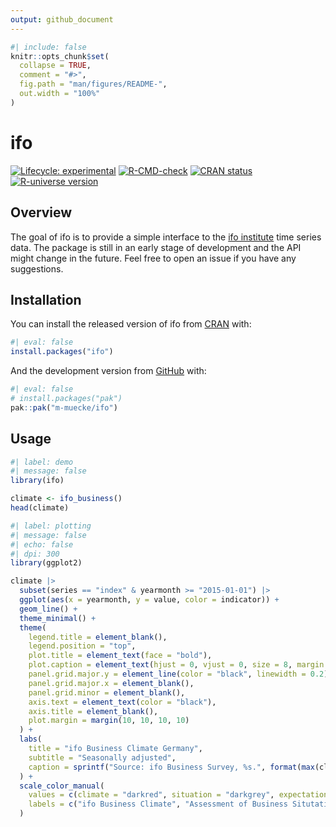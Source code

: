 ```yaml
---
output: github_document
---
```


<!-- README.md is generated from README.Rmd. Please edit that file -->

```r
#| include: false
knitr::opts_chunk$set(
  collapse = TRUE,
  comment = "#>",
  fig.path = "man/figures/README-",
  out.width = "100%"
)
```

# ifo

<!-- badges: start -->
[![Lifecycle: experimental](https://img.shields.io/badge/lifecycle-experimental-orange.svg)](https://lifecycle.r-lib.org/articles/stages.html#experimental)
[![R-CMD-check](https://github.com/m-muecke/ifo/actions/workflows/R-CMD-check.yaml/badge.svg)](https://github.com/m-muecke/ifo/actions/workflows/R-CMD-check.yaml)
[![CRAN status](https://www.r-pkg.org/badges/version/ifo)](https://CRAN.R-project.org/package=ifo)
[![R-universe version](https://m-muecke.r-universe.dev/ifo/badges/version)](https://m-muecke.r-universe.dev/ifo)
<!-- badges: end -->

## Overview

The goal of ifo is to provide a simple interface to the [ifo institute](https://www.ifo.de/en/ifo-time-series) time series data.
The package is still in an early stage of development and the API might change in the future.
Feel free to open an issue if you have any suggestions.

## Installation

You can install the released version of ifo from [CRAN](https://CRAN.R-project.org) with:

```r
#| eval: false
install.packages("ifo")
```

And the development version from [GitHub](https://github.com/) with:

```r
#| eval: false
# install.packages("pak")
pak::pak("m-muecke/ifo")
```

## Usage

```r
#| label: demo
#| message: false
library(ifo)

climate <- ifo_business()
head(climate)
```

```r
#| label: plotting
#| message: false
#| echo: false
#| dpi: 300
library(ggplot2)

climate |>
  subset(series == "index" & yearmonth >= "2015-01-01") |>
  ggplot(aes(x = yearmonth, y = value, color = indicator)) +
  geom_line() +
  theme_minimal() +
  theme(
    legend.title = element_blank(),
    legend.position = "top",
    plot.title = element_text(face = "bold"),
    plot.caption = element_text(hjust = 0, vjust = 0, size = 8, margin = margin(10, 0, 0, 0)),
    panel.grid.major.y = element_line(color = "black", linewidth = 0.2),
    panel.grid.major.x = element_blank(),
    panel.grid.minor = element_blank(),
    axis.text = element_text(color = "black"),
    axis.title = element_blank(),
    plot.margin = margin(10, 10, 10, 10)
  ) +
  labs(
    title = "ifo Business Climate Germany",
    subtitle = "Seasonally adjusted",
    caption = sprintf("Source: ifo Business Survey, %s.", format(max(climate$yearmonth), "%B %Y"))
  ) +
  scale_color_manual(
    values = c(climate = "darkred", situation = "darkgrey", expectation = "darkblue"),
    labels = c("ifo Business Climate", "Assessment of Business Situtation", "Business Expectation")
  )
```
